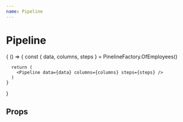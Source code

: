 ```yaml
---
name: Pipeline
---
```





# Pipeline

<Playground>
  {
    () => {
      const { data, columns, steps } = PinelineFactory.OfEmployees()

      return (
        <Pipeline data={data} columns={columns} steps={steps} />
      )
    }
  }
</Playground>

## Props

<PropsTable of={Pipeline} />

